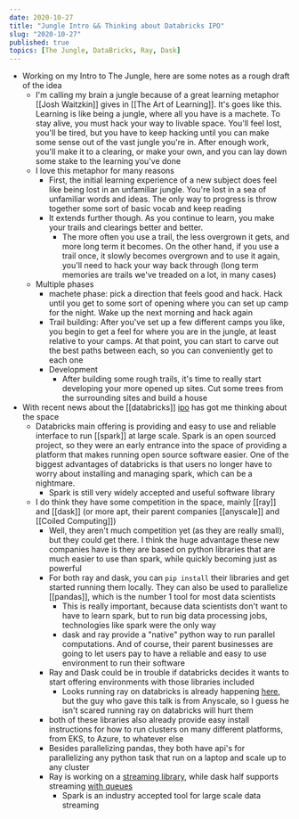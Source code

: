 ```yaml
---
date: 2020-10-27
title: "Jungle Intro && Thinking about Databricks IPO"
slug: "2020-10-27"
published: true
topics: [The Jungle, DataBricks, Ray, Dask]
---
```

- Working on my Intro to The Jungle, here are some notes as a rough draft of the idea
    - I'm calling my brain a jungle because of a great learning metaphor [[Josh Waitzkin]] gives in [[The Art of Learning]]. It's goes like this. Learning is like being a jungle, where all you have is a machete. To stay alive, you must hack your way to livable space. You'll feel lost, you'll be tired, but you have to keep hacking until you can make some sense out of the vast jungle you're in. After enough work, you'll make it to a clearing, or make your own, and you can lay down some stake to the learning you've done
    - I love this metaphor for many reasons
        - First, the initial learning experience of a new subject does feel like being lost in an unfamiliar jungle. You're lost in a sea of unfamiliar words and ideas. The only way to progress is throw together some sort of basic vocab and keep reading
        - It extends further though. As you continue to learn, you make your trails and clearings better and better. 
            - The more often you use a trail, the less overgrown it gets, and more long term it becomes. On the other hand, if you use a trail once, it slowly becomes overgrown and to use it again, you'll need to hack your way back through (long term memories are trails we've treaded on a lot, in many cases)
    - Multiple phases
        - machete phase: pick a direction that feels good and hack. Hack until you get to some sort of opening where you can set up camp for the night. Wake up the next morning and hack again
        - Trail building: After you've set up a few different camps you like, you begin to get a feel for where you are in the jungle, at least relative to your camps. At that point, you can start to carve out the best paths between each, so you can conveniently get to each one
        - Development
            - After building some rough trails, it's time to really start developing your more opened up sites. Cut some trees from the surrounding sites and build a house 
- With recent news about the [[databricks]] [ipo](https://www.bloomberg.com/news/articles/2020-10-24/microsoft-backed-databricks-is-said-to-plan-2021-stock-listing) has got me thinking about the space 
    - Databricks main offering is providing and easy to use and reliable interface to run [[spark]] at large scale. Spark is an open sourced project, so they were an early entrance into the space of providing a platform that makes running open source software easier. One of the biggest advantages of databricks is that users no longer have to worry about installing and managing spark, which can be a nightmare.
        - Spark is still very widely accepted and useful software library 
    - I do think they have some competition in the space, mainly [[ray]] and [[dask]] (or more apt, their parent companies [[anyscale]] and [[Coiled Computing]])
        - Well, they aren't much competition yet (as they are really small), but they could get there. I think the huge advantage these new companies have is they are based on python libraries that are much easier to use than spark, while quickly becoming just as powerful
        - For both ray and dask, you can `pip install` their libraries and get started running them locally. They can also be used to parallelize [[pandas]], which is the number 1 tool for most data scientists
            - This is really important, because data scientists don't want to have to learn spark, but to run big data processing jobs, technologies like spark were the only way
            - dask and ray provide a "native" python way to run parallel computations. And of course, their parent businesses are going to let users pay to have a reliable and easy to use environment to run their software
        - Ray and Dask could be in trouble if databricks decides it wants to start offering environments with those libraries included
            - Looks running ray on databricks is already happening [here](https://databricks.com/session_na20/ray-enterprise-grade-distributed-python), but the guy who gave this talk is from Anyscale, so I guess he isn't scared running ray on databricks will hurt them
        - both of these libraries also already provide easy install instructions for how to run clusters on many different platforms, from EKS, to Azure, to whatever else
        - Besides parallelizing pandas, they both have api's for parallelizing any python task that run on a laptop and scale up to any cluster 
        - Ray is working on a [streaming library](https://github.com/ray-project/ray/tree/master/streaming), while dask half supports streaming [with queues](https://distributed.dask.org/en/1.10.2/queues.html)
            - Spark is an industry accepted tool for large scale data streaming
